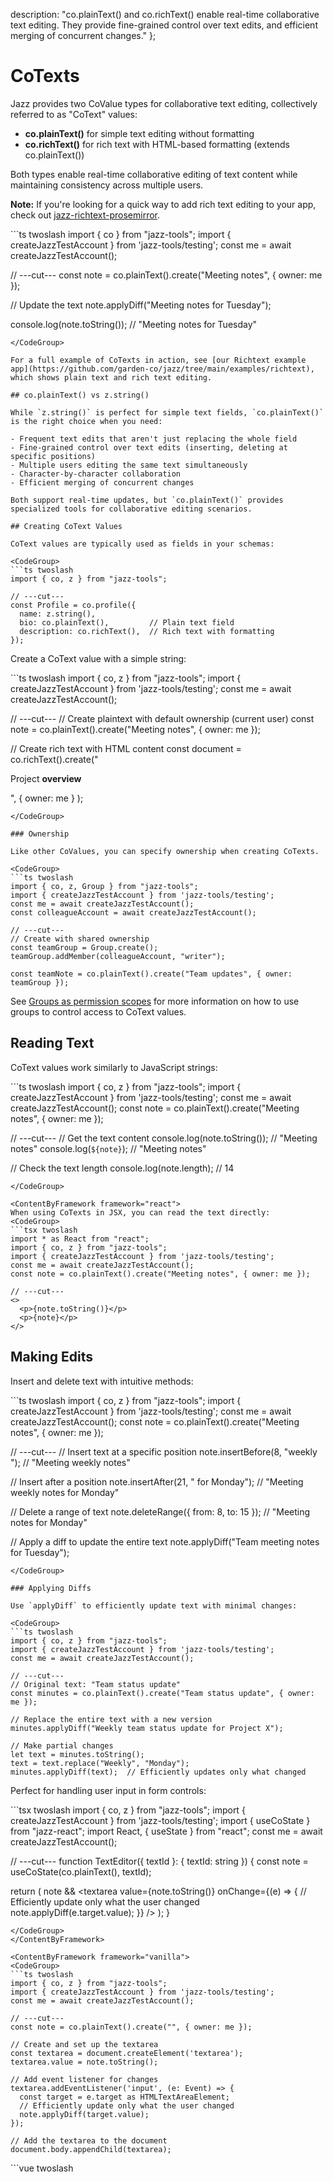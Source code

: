 
  description: "co.plainText() and co.richText() enable real-time collaborative text editing. They provide fine-grained control over text edits, and efficient merging of concurrent changes."
};

# CoTexts

Jazz provides two CoValue types for collaborative text editing, collectively referred to as "CoText" values:

- **co.plainText()** for simple text editing without formatting
- **co.richText()** for rich text with HTML-based formatting (extends co.plainText())

Both types enable real-time collaborative editing of text content while maintaining consistency across multiple users.

**Note:** If you're looking for a quick way to add rich text editing to your app, check out [jazz-richtext-prosemirror](#using-rich-text-with-prosemirror).

<CodeGroup>
```ts twoslash
import { co } from "jazz-tools";
import { createJazzTestAccount } from 'jazz-tools/testing';
const me = await createJazzTestAccount();

// ---cut---
const note = co.plainText().create("Meeting notes", { owner: me });

// Update the text
note.applyDiff("Meeting notes for Tuesday");

console.log(note.toString());  // "Meeting notes for Tuesday"
```
</CodeGroup>

For a full example of CoTexts in action, see [our Richtext example app](https://github.com/garden-co/jazz/tree/main/examples/richtext), which shows plain text and rich text editing.

## co.plainText() vs z.string()

While `z.string()` is perfect for simple text fields, `co.plainText()` is the right choice when you need:

- Frequent text edits that aren't just replacing the whole field
- Fine-grained control over text edits (inserting, deleting at specific positions)
- Multiple users editing the same text simultaneously
- Character-by-character collaboration
- Efficient merging of concurrent changes

Both support real-time updates, but `co.plainText()` provides specialized tools for collaborative editing scenarios.

## Creating CoText Values

CoText values are typically used as fields in your schemas:

<CodeGroup>
```ts twoslash
import { co, z } from "jazz-tools";

// ---cut---
const Profile = co.profile({
  name: z.string(),
  bio: co.plainText(),         // Plain text field
  description: co.richText(),  // Rich text with formatting
});
```
</CodeGroup>

Create a CoText value with a simple string:

<CodeGroup>
```ts twoslash
import { co, z } from "jazz-tools";
import { createJazzTestAccount } from 'jazz-tools/testing';
const me = await createJazzTestAccount();

// ---cut---
// Create plaintext with default ownership (current user)
const note = co.plainText().create("Meeting notes", { owner: me });

// Create rich text with HTML content
const document = co.richText().create("<p>Project <strong>overview</strong></p>",
  { owner: me }
);
```
</CodeGroup>

### Ownership

Like other CoValues, you can specify ownership when creating CoTexts.

<CodeGroup>
```ts twoslash
import { co, z, Group } from "jazz-tools";
import { createJazzTestAccount } from 'jazz-tools/testing';
const me = await createJazzTestAccount();
const colleagueAccount = await createJazzTestAccount();

// ---cut---
// Create with shared ownership
const teamGroup = Group.create();
teamGroup.addMember(colleagueAccount, "writer");

const teamNote = co.plainText().create("Team updates", { owner: teamGroup });
```
</CodeGroup>

See [Groups as permission scopes](/docs/groups/intro) for more information on how to use groups to control access to CoText values.

## Reading Text

CoText values work similarly to JavaScript strings:

<CodeGroup>
```ts twoslash
import { co, z } from "jazz-tools";
import { createJazzTestAccount } from 'jazz-tools/testing';
const me = await createJazzTestAccount();
const note = co.plainText().create("Meeting notes", { owner: me });

// ---cut---
// Get the text content
console.log(note.toString());  // "Meeting notes"
console.log(`${note}`);    // "Meeting notes"

// Check the text length
console.log(note.length);      // 14
```
</CodeGroup>

<ContentByFramework framework="react">
When using CoTexts in JSX, you can read the text directly:
<CodeGroup>
```tsx twoslash
import * as React from "react";
import { co, z } from "jazz-tools";
import { createJazzTestAccount } from 'jazz-tools/testing';
const me = await createJazzTestAccount();
const note = co.plainText().create("Meeting notes", { owner: me });

// ---cut---
<>
  <p>{note.toString()}</p>
  <p>{note}</p>
</>
```
</CodeGroup>
</ContentByFramework>

## Making Edits

Insert and delete text with intuitive methods:

<CodeGroup>
```ts twoslash
import { co, z } from "jazz-tools";
import { createJazzTestAccount } from 'jazz-tools/testing';
const me = await createJazzTestAccount();
const note = co.plainText().create("Meeting notes", { owner: me });

// ---cut---
// Insert text at a specific position
note.insertBefore(8, "weekly ");  // "Meeting weekly notes"

// Insert after a position
note.insertAfter(21, " for Monday");  // "Meeting weekly notes for Monday"

// Delete a range of text
note.deleteRange({ from: 8, to: 15 });  // "Meeting notes for Monday"

// Apply a diff to update the entire text
note.applyDiff("Team meeting notes for Tuesday");
```
</CodeGroup>

### Applying Diffs

Use `applyDiff` to efficiently update text with minimal changes:

<CodeGroup>
```ts twoslash
import { co, z } from "jazz-tools";
import { createJazzTestAccount } from 'jazz-tools/testing';
const me = await createJazzTestAccount();

// ---cut---
// Original text: "Team status update"
const minutes = co.plainText().create("Team status update", { owner: me });

// Replace the entire text with a new version
minutes.applyDiff("Weekly team status update for Project X");

// Make partial changes
let text = minutes.toString();
text = text.replace("Weekly", "Monday");
minutes.applyDiff(text);  // Efficiently updates only what changed
```
</CodeGroup>

Perfect for handling user input in form controls:

<ContentByFramework framework="react">
<CodeGroup>
```tsx twoslash
import { co, z } from "jazz-tools";
import { createJazzTestAccount } from 'jazz-tools/testing';
import { useCoState } from "jazz-react";
import React, { useState } from "react";
const me = await createJazzTestAccount();

// ---cut---
function TextEditor({ textId }: { textId: string }) {
  const note = useCoState(co.plainText(), textId);

  return (
    note && <textarea
      value={note.toString()}
      onChange={(e) => {
        // Efficiently update only what the user changed
        note.applyDiff(e.target.value);
      }}
    />
  );
}
```
</CodeGroup>
</ContentByFramework>

<ContentByFramework framework="vanilla">
<CodeGroup>
```ts twoslash
import { co, z } from "jazz-tools";
import { createJazzTestAccount } from 'jazz-tools/testing';
const me = await createJazzTestAccount();

// ---cut---
const note = co.plainText().create("", { owner: me });

// Create and set up the textarea
const textarea = document.createElement('textarea');
textarea.value = note.toString();

// Add event listener for changes
textarea.addEventListener('input', (e: Event) => {
  const target = e.target as HTMLTextAreaElement;
  // Efficiently update only what the user changed
  note.applyDiff(target.value);
});

// Add the textarea to the document
document.body.appendChild(textarea);
```
</CodeGroup>
</ContentByFramework>

<ContentByFramework framework="vue">
<CodeGroup>
```vue twoslash
<script setup lang="ts">
import { ref, onMounted } from 'vue';
import { co, z } from "jazz-tools";
import { createJazzTestAccount } from 'jazz-tools/testing';

const note = ref(null);
const textContent = ref("");

onMounted(async () => {
  const me = await createJazzTestAccount();
  note.value = co.plainText().create("", { owner: me });
  textContent.value = note.value.toString();
});

function updateText(e) {
  if (note.value) {
    note.value.applyDiff(e.target.value);
    textContent.value = note.value.toString();
  }
}
</script>

<template>
  <textarea
    :value="textContent"
    @input="updateText"
  />
</template>
```
</CodeGroup>
</ContentByFramework>

<ContentByFramework framework="svelte">
<CodeGroup>
```svelte twoslash
<script lang="ts">
import { co } from "jazz-tools";
import { createJazzTestAccount } from 'jazz-tools/testing';
const me = await createJazzTestAccount();

const note = co.plainText().create("", { owner: me });
</script>

<textarea
  value={note.toString()}
  oninput={e => note.applyDiff(e.target.value)}
/>
```
</CodeGroup>
</ContentByFramework>

## Using Rich Text with ProseMirror

Jazz provides a dedicated plugin for integrating co.richText() with the popular ProseMirror editor. This plugin, [`jazz-richtext-prosemirror`](https://www.npmjs.com/package/jazz-richtext-prosemirror), enables bidirectional synchronization between your co.richText() instances and ProseMirror editors.

### ProseMirror Plugin Features

- **Bidirectional Sync**: Changes in the editor automatically update the co.richText() and vice versa
- **Real-time Collaboration**: Multiple users can edit the same document simultaneously
- **HTML Conversion**: Automatically converts between HTML (used by co.richText()) and ProseMirror's document model

### Installation

<CodeGroup>
```bash
pnpm add jazz-richtext-prosemirror \
  prosemirror-view \
  prosemirror-state \
  prosemirror-schema-basic
```
</CodeGroup>

### Integration

<ContentByFramework framework="react-native">
We don't currently have a React Native-specific example, but you need help you can [request one](https://github.com/garden-co/jazz/issues/new), or ask on [Discord](https://discord.gg/utDMjHYg42).
</ContentByFramework>

<ContentByFramework framework="react-native-expo">
We don't currently have a React Native Expo-specific example, but you need help please [request one](https://github.com/garden-co/jazz/issues/new), or ask on [Discord](https://discord.gg/utDMjHYg42).
</ContentByFramework>

<ContentByFramework framework={["react", "react-native", "react-native-expo"]}>
For use with React:
<CodeGroup>
```tsx twoslash
const JazzProfile = co.profile({
  bio: co.richText(),
});

const JazzAccount = co.account({
  profile: JazzProfile,
  root: co.map({})
});

import { useAccount, useCoState } from "jazz-react";
import { co, z } from "jazz-tools";
import React, { useEffect, useRef } from "react";
// ---cut---
// RichTextEditor.tsx
import { createJazzPlugin } from "jazz-richtext-prosemirror";
import { exampleSetup } from "prosemirror-example-setup";
import { schema } from "prosemirror-schema-basic";
import { EditorState } from "prosemirror-state";
import { EditorView } from "prosemirror-view";

function RichTextEditor() {
  const { me } = useAccount(JazzAccount, { resolve: { profile: true } });
  const editorRef = useRef<HTMLDivElement>(null);
  const viewRef = useRef<EditorView | null>(null);

  useEffect(() => {
    if (!me?.profile.bio || !editorRef.current) return;

    // Create the Jazz plugin for ProseMirror
    // Providing a co.richText() instance to the plugin to automatically sync changes
    const jazzPlugin = createJazzPlugin(me.profile.bio); // [!code ++]

    // Set up ProseMirror with the Jazz plugin
    if (!viewRef.current) {
      viewRef.current = new EditorView(editorRef.current, {
        state: EditorState.create({
          schema,
          plugins: [
            ...exampleSetup({ schema }),
            jazzPlugin, // [!code ++]
          ],
        }),
      });
    }

    return () => {
      if (viewRef.current) {
        viewRef.current.destroy();
        viewRef.current = null;
      }
    };
  }, [me?.profile.bio?.id]);

  if (!me) return null;

  return (
    <div className="border rounded">
      <div ref={editorRef} className="p-2" />
    </div>
  );
}
```
</CodeGroup>
</ContentByFramework>

<ContentByFramework framework="svelte">
We don't currently have a Svelte-specific example, but you need help you can [request one](https://github.com/garden-co/jazz/issues/new), or ask on [Discord](https://discord.gg/utDMjHYg42).
</ContentByFramework>

<ContentByFramework framework="vue">
We don't currently have a Vue-specific example, but you need help you can [request one](https://github.com/garden-co/jazz/issues/new), or ask on [Discord](https://discord.gg/utDMjHYg42).
</ContentByFramework>

<ContentByFramework framework={["vanilla", "svelte", "vue", "react-native", "react-native-expo"]}>
For use without a framework:
<CodeGroup>
```js twoslash
import { co, z } from "jazz-tools";
import { createJazzPlugin } from "jazz-richtext-prosemirror";
import { exampleSetup } from "prosemirror-example-setup";
import { schema } from "prosemirror-schema-basic";
import { EditorState } from "prosemirror-state";
import { EditorView } from "prosemirror-view";

function setupRichTextEditor(coRichText, container) {
  // Create the Jazz plugin for ProseMirror
  // Providing a co.richText() instance to the plugin to automatically sync changes
  const jazzPlugin = createJazzPlugin(coRichText); // [!code ++]

  // Set up ProseMirror with Jazz plugin
  const view = new EditorView(container, {
    state: EditorState.create({
      schema,
      plugins: [
        ...exampleSetup({ schema }),
        jazzPlugin, // [!code ++]
      ],
    }),
  });

  // Return cleanup function
  return () => {
    view.destroy();
  };
}

// Usage
const document = co.richText().create("<p>Initial content</p>", { owner: me });
const editorContainer = document.getElementById("editor");
const cleanup = setupRichTextEditor(document, editorContainer);

// Later when done with the editor
cleanup();
```
</CodeGroup>
</ContentByFramework>
